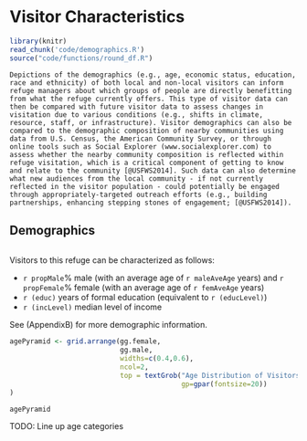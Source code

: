 # Visitor Characteristics{-}

```r
library(knitr)
read_chunk('code/demographics.R')
source("code/functions/round_df.R")
```

```block2
Depictions of the demographics (e.g., age, economic status, education, race and ethnicity) of both local and non-local visitors can inform refuge managers about which groups of people are directly benefitting from what the refuge currently offers. This type of visitor data can then be compared with future visitor data to assess changes in visitation due to various conditions (e.g., shifts in climate, resource, staff, or infrastructure). Visitor demographics can also be compared to the demographic composition of nearby communities using data from U.S. Census, the American Community Survey, or through online tools such as Social Explorer (www.socialexplorer.com) to assess whether the nearby community composition is reflected within refuge visitation, which is a critical component of getting to know and relate to the community [@USFWS2014]. Such data can also determine what new audiences from the local community - if not currently reflected in the visitor population - could potentially be engaged through appropriately-targeted outreach efforts (e.g., building partnerships, enhancing stepping stones of engagement; [@USFWS2014]).
```

## Demographics{-}
```r
```

Visitors to this refuge can be characterized as follows: 

- `r propMale`% male (with an average age of `r maleAveAge` years) and `r propFemale`% female (with an average age of `r femAveAge` years)
- `r (educ)` years of formal education (equivalent to `r (educLevel)`)
- `r (incLevel)` median level of income

See (AppendixB) for more demographic information. 


```r
agePyramid <- grid.arrange(gg.female,
                           gg.male,
                           widths=c(0.4,0.6),
                           ncol=2,
                           top = textGrob("Age Distribution of Visitors to this Refuge",
                                          gp=gpar(fontsize=20))
)

agePyramid
```

TODO: Line up age categories
